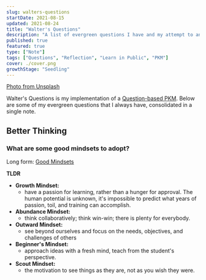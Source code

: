```yaml
---
slug: walters-questions
startDate: 2021-08-15
updated: 2021-08-24
title: "Walter's Questions"
description: "A list of evergreen questions I have and my attempt to answer them"
published: true
featured: true
type: ["Note"]
tags: ["Questions", "Reflection", "Learn in Public", "PKM"]
cover: ./cover.png
growthStage: "Seedling"
---
```


<WIP />

<BasicImage
  src="https://res.cloudinary.com/wtkw/image/upload/v1629730426/waltertengcom/garden/walters-questions/cover_onlfwy.png"
  alt="cover"
/>

[Photo from Unsplash](https://unsplash.com/photos/8xAA0f9yQnE)

Walter's Questions is my implementation of a [Question-based PKM](/garden/personal-knowledge-management#question-based-pkm). Below are some of my evergreen questions that I always have, consolidated in a single note.

## Better Thinking

### What are some good mindsets to adopt?

Long form: [Good Mindsets](/garden/good-mindsets)

**TLDR**

- **Growth Mindset:**
  - have a passion for learning, rather than a hunger for approval. The human potential is unknown, it's impossible to predict what years of passion, toil, and training can accomplish.
- **Abundance Mindset:**
  - think collaboratively; think win-win; there is plenty for everybody.
- **Outward Mindset:**
  - see beyond ourselves and focus on the needs, objectives, and challenges of others
- **Beginner's Mindset:**
  - approach ideas with a fresh mind, teach from the student's perspective.
- **Scout Mindset:**
  - the motivation to see things as they are, not as you wish they were.
